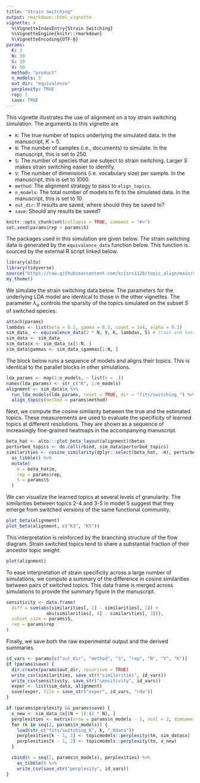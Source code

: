 ```yaml
---
title: "Strain Switching"
output: rmarkdown::html_vignette
vignette: >
  %\VignetteIndexEntry{Strain Switching}
  %\VignetteEngine{knitr::rmarkdown}
  %\VignetteEncoding{UTF-8}
params:
  K: 3
  N: 30
  S: 10
  V: 50
  method: "product"
  n_models: 5
  out_dir: "equivalence"
  perplexity: TRUE
  rep: 1
  save: TRUE
---
```


This vignette illustrates the use of alignment on a toy strain switching
simulation. The arguments to this vignette are 

* `K`: The true number of topics underlying the simulated data. In the
manuscript, $K = 5$.
* `N`: The number of samples (i.e., documents) to simulate. In the manuscript, this is set to 250.
* `S`: The number of species that are subject to strain switching. Larger $S$
makes strain switching easier to identify.
* `V`: The number of dimensions (i.e. vocabulary size) per sample. In the manuscript, this is set to 1000.
* `method`: The alignment strategy to pass to `align_topics`.
* `n_models`: The total number of models to fit to the simulated data. In the
manuscript, this is set to 10.
* `out_dir`: If results are saved, where should they be saved to?
* `save`: Should any results be saved?

```r
knitr::opts_chunk$set(collapse = TRUE, comment = "#>")
set.seed(params$rep + params$S)
```

The packages used in this simulation are given below. The strain switching data
is generated by the `equivalence_data` function below. This function is sourced
by the external R script linked below.

```r
library(alto)
library(tidyverse)
source("https://raw.githubusercontent.com/krisrs1128/topic_align/main/simulations/simulation_functions.R")
my_theme()
```

We simulate the strain switching data below. The parameters for the underlying
LDA model are identical to those in the other vignettes. The parameter
$\lambda_{\alpha}$ controls the sparsity of the topics simulated on the subset
$S$ of switched species.

```r
attach(params)
lambdas <- list(beta = 0.1, gamma = 0.5, count = 1e4, alpha = 0.3)
sim_data_ <- equivalence_data(2 * N, V, K, lambdas, S) # train and test
sim_data <- sim_data_
sim_data$x <- sim_data_$x[1:N, ]
sim_data$gammas <- sim_data_$gammas[1:N, ]
```

The block below runs a sequence of models and aligns their topics. This is
identical to the parallel blocks in other simulations.

```r
lda_params <- map(1:n_models, ~ list(k = .))
names(lda_params) <- str_c("K", 1:n_models)
alignment <- sim_data$x %>%
  run_lda_models(lda_params, reset = TRUE, dir = "fits/switching_") %>%
  align_topics(method = params$method)
```

Next, we compute the cosine similarity between the true and the estimated
topics. These measurements are used to evaluate the specificity of learned
topics at different resolutions. They are shown as a sequence of increasingly
fine-grained heatmaps in the accompanying manuscript.

```r
beta_hat <- alto:::plot_beta_layout(alignment)$betas
perturbed_topics <- do.call(rbind, sim_data$perturbed_topics)
similarities <- cosine_similarity(dplyr::select(beta_hat, -m), perturbed_topics) %>%
  as_tibble() %>%
  mutate(
    m = beta_hat$m,
    rep = params$rep,
    S = params$S
  )
```

We can visualize the learned topics at several levels of granularity. The
similarities between topics 2-4 and 3-5 in model 5 suggest that they emerge from
switched versions of the same functional community.

```r
plot_beta(alignment)
plot_beta(alignment, c("K3", "K5"))
```

This interpretation is reinforced by the branching structure of the flow
diagram. Strain switched topics tend to share a substantial fraction of their
ancestor topic weight.

```r
plot(alignment)
```

To ease interpretation of strain specificity across a large number of
simulations, we compute a summary of the difference in cosine similarities
between pairs of switched topics. This data frame is merged across simulations
to provide the summary figure in the manuscript.

```r
sensitivity <- data.frame(
  diff = sum(abs(similarities[, 2] - similarities[, 1]) +
               abs(similarities[, 4] - similarities[, 3])),
  subset_size = params$S,
  rep = params$rep
)
```

Finally, we save both the raw experimental output and the derived summaries.

```r
id_vars <- params[c("out_dir", "method", "S", "rep", "N", "V", "K")]
if (params$save) {
  dir.create(params$out_dir, recursive = TRUE)
  write_csv(similarities, save_str("similarities", id_vars))
  write_csv(sensitivity, save_str("sensitivity", id_vars))
  exper <- list(sim_data, alignment)
  save(exper, file = save_str("exper", id_vars, "rda"))
}
```

```r
if (params$perplexity && params$save) {
  x_new <- sim_data_$x[(N + 1):(2 * N), ]
  perplexities <- matrix(nrow = params$n_models - 1, ncol = 2, dimnames = list(NULL, c("train", "test")))
  for (k in seq(2, params$n_models)) {
    load(str_c("fits/switching_K", k, ".Rdata"))
    perplexities[k - 1, 1] <- topicmodels::perplexity(tm, sim_data$x)
    perplexities[k - 1, 2] <- topicmodels::perplexity(tm, x_new)
  }

  cbind(K = seq(2, params$n_models), perplexities) %>%
    as_tibble() %>%
    write_csv(save_str("perplexity", id_vars))
}
```
